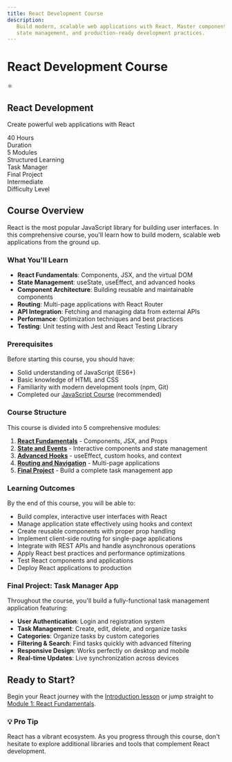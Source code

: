 ```yaml
---
title: React Development Course
description:
   Build modern, scalable web applications with React. Master components, hooks,
   state management, and production-ready development practices.
---
```


# React Development Course

<div className='bg-primary text-primary-foreground p-8 rounded-lg mb-8'>
   <div className='flex items-center space-x-4 mb-4'>
      <span className='text-4xl'>⚛️</span>
      <div>
         <h2 className='text-2xl font-bold'>React Development</h2>
         <p className='text-primary-foreground/80'>
            Create powerful web applications with React
         </p>
      </div>
   </div>

   <div className='grid grid-cols-2 md:grid-cols-4 gap-4 text-center'>
      <div>
         <div className='text-2xl font-bold'>40 Hours</div>
         <div className='text-primary-foreground/80 text-sm'>Duration</div>
      </div>
      <div>
         <div className='text-2xl font-bold'>5 Modules</div>
         <div className='text-primary-foreground/80 text-sm'>
            Structured Learning
         </div>
      </div>
      <div>
         <div className='text-2xl font-bold'>Task Manager</div>
         <div className='text-primary-foreground/80 text-sm'>Final Project</div>
      </div>
      <div>
         <div className='text-2xl font-bold'>Intermediate</div>
         <div className='text-primary-foreground/80 text-sm'>
            Difficulty Level
         </div>
      </div>
   </div>
</div>

## Course Overview

React is the most popular JavaScript library for building user interfaces. In
this comprehensive course, you'll learn how to build modern, scalable web
applications from the ground up.

### What You'll Learn

-  **React Fundamentals**: Components, JSX, and the virtual DOM
-  **State Management**: useState, useEffect, and advanced hooks
-  **Component Architecture**: Building reusable and maintainable components
-  **Routing**: Multi-page applications with React Router
-  **API Integration**: Fetching and managing data from external APIs
-  **Performance**: Optimization techniques and best practices
-  **Testing**: Unit testing with Jest and React Testing Library

### Prerequisites

Before starting this course, you should have:

-  Solid understanding of JavaScript (ES6+)
-  Basic knowledge of HTML and CSS
-  Familiarity with modern development tools (npm, Git)
-  Completed our [JavaScript Course](/docs/javascript) (recommended)

### Course Structure

This course is divided into 5 comprehensive modules:

1. **[React Fundamentals](/docs/react/module1)** - Components, JSX, and Props
2. **[State and Events](/docs/react/module2)** - Interactive components and
   state management
3. **[Advanced Hooks](/docs/react/module3)** - useEffect, custom hooks, and
   context
4. **[Routing and Navigation](/docs/react/module4)** - Multi-page applications
5. **[Final Project](/docs/react/module5)** - Build a complete task management
   app

### Learning Outcomes

By the end of this course, you will be able to:

-  Build complex, interactive user interfaces with React
-  Manage application state effectively using hooks and context
-  Create reusable components with proper prop handling
-  Implement client-side routing for single-page applications
-  Integrate with REST APIs and handle asynchronous operations
-  Apply React best practices and performance optimizations
-  Test React components and applications
-  Deploy React applications to production

### Final Project: Task Manager App

Throughout the course, you'll build a fully-functional task management
application featuring:

-  **User Authentication**: Login and registration system
-  **Task Management**: Create, edit, delete, and organize tasks
-  **Categories**: Organize tasks by custom categories
-  **Filtering & Search**: Find tasks quickly with advanced filtering
-  **Responsive Design**: Works perfectly on desktop and mobile
-  **Real-time Updates**: Live synchronization across devices

## Ready to Start?

Begin your React journey with the [Introduction lesson](/docs/react/intro) or
jump straight to [Module 1: React Fundamentals](/docs/react/module1).

<div className='bg-secondary/20 p-6 rounded-lg mt-8'>
   <h3 className='text-lg font-semibold mb-3'>💡 Pro Tip</h3>
   <p className='text-muted-foreground'>
      React has a vibrant ecosystem. As you progress through this course, don't
      hesitate to explore additional libraries and tools that complement React
      development.
   </p>
</div>
